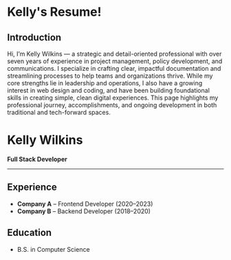 # Kelly's Resume!
## Introduction
Hi, I’m Kelly Wilkins — a strategic and detail-oriented professional with over seven years of experience in project management, policy development, and communications. I specialize in crafting clear, impactful documentation and streamlining processes to help teams and organizations thrive. While my core strengths lie in leadership and operations, I also have a growing interest in web design and coding, and have been building foundational skills in creating simple, clean digital experiences. This page highlights my professional journey, accomplishments, and ongoing development in both traditional and tech-forward spaces.

<ResumeLayout>
  
# Kelly Wilkins

**Full Stack Developer**

---

## Experience

- **Company A** – Frontend Developer (2020–2023)
- **Company B** – Backend Developer (2018–2020)

## Education

- B.S. in Computer Science

</ResumeLayout>
